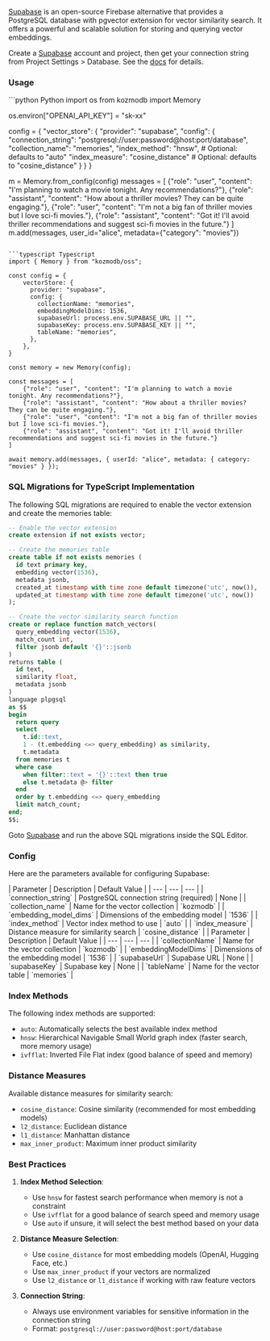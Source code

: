[Supabase](https://supabase.com/) is an open-source Firebase alternative that provides a PostgreSQL database with pgvector extension for vector similarity search. It offers a powerful and scalable solution for storing and querying vector embeddings.

Create a [Supabase](https://supabase.com/dashboard/projects) account and project, then get your connection string from Project Settings > Database. See the [docs](https://supabase.github.io/vecs/hosting/) for details.

### Usage

<CodeGroup>
```python Python
import os
from kozmodb import Memory

os.environ["OPENAI_API_KEY"] = "sk-xx"

config = {
    "vector_store": {
        "provider": "supabase",
        "config": {
            "connection_string": "postgresql://user:password@host:port/database",
            "collection_name": "memories",
            "index_method": "hnsw",  # Optional: defaults to "auto"
            "index_measure": "cosine_distance"  # Optional: defaults to "cosine_distance"
        }
    }
}

m = Memory.from_config(config)
messages = [
    {"role": "user", "content": "I'm planning to watch a movie tonight. Any recommendations?"},
    {"role": "assistant", "content": "How about a thriller movies? They can be quite engaging."},
    {"role": "user", "content": "I'm not a big fan of thriller movies but I love sci-fi movies."},
    {"role": "assistant", "content": "Got it! I'll avoid thriller recommendations and suggest sci-fi movies in the future."}
]
m.add(messages, user_id="alice", metadata={"category": "movies"})
```

```typescript Typescript
import { Memory } from "kozmodb/oss";

const config = {
    vectorStore: {
      provider: "supabase",
      config: {
        collectionName: "memories",
        embeddingModelDims: 1536,
        supabaseUrl: process.env.SUPABASE_URL || "",
        supabaseKey: process.env.SUPABASE_KEY || "",
        tableName: "memories",
      },
    },
}

const memory = new Memory(config);

const messages = [
    {"role": "user", "content": "I'm planning to watch a movie tonight. Any recommendations?"},
    {"role": "assistant", "content": "How about a thriller movies? They can be quite engaging."},
    {"role": "user", "content": "I'm not a big fan of thriller movies but I love sci-fi movies."},
    {"role": "assistant", "content": "Got it! I'll avoid thriller recommendations and suggest sci-fi movies in the future."}
]

await memory.add(messages, { userId: "alice", metadata: { category: "movies" } });
```
</CodeGroup>

### SQL Migrations for TypeScript Implementation

The following SQL migrations are required to enable the vector extension and create the memories table:

```sql
-- Enable the vector extension
create extension if not exists vector;

-- Create the memories table
create table if not exists memories (
  id text primary key,
  embedding vector(1536),
  metadata jsonb,
  created_at timestamp with time zone default timezone('utc', now()),
  updated_at timestamp with time zone default timezone('utc', now())
);

-- Create the vector similarity search function
create or replace function match_vectors(
  query_embedding vector(1536),
  match_count int,
  filter jsonb default '{}'::jsonb
)
returns table (
  id text,
  similarity float,
  metadata jsonb
)
language plpgsql
as $$
begin
  return query
  select
    t.id::text,
    1 - (t.embedding <=> query_embedding) as similarity,
    t.metadata
  from memories t
  where case
    when filter::text = '{}'::text then true
    else t.metadata @> filter
  end
  order by t.embedding <=> query_embedding
  limit match_count;
end;
$$;
```

Goto [Supabase](https://supabase.com/dashboard/projects) and run the above SQL migrations inside the SQL Editor.

### Config

Here are the parameters available for configuring Supabase:

<Tabs>
<Tab title="Python">
| Parameter | Description | Default Value |
| --- | --- | --- |
| `connection_string` | PostgreSQL connection string (required) | None |
| `collection_name` | Name for the vector collection | `kozmodb` |
| `embedding_model_dims` | Dimensions of the embedding model | `1536` |
| `index_method` | Vector index method to use | `auto` |
| `index_measure` | Distance measure for similarity search | `cosine_distance` |
</Tab>
<Tab title="TypeScript">
| Parameter | Description | Default Value |
| --- | --- | --- |
| `collectionName` | Name for the vector collection | `kozmodb` |
| `embeddingModelDims` | Dimensions of the embedding model | `1536` |
| `supabaseUrl` | Supabase URL | None |
| `supabaseKey` | Supabase key | None |
| `tableName` | Name for the vector table | `memories` |
</Tab>
</Tabs>

### Index Methods

The following index methods are supported:

- `auto`: Automatically selects the best available index method
- `hnsw`: Hierarchical Navigable Small World graph index (faster search, more memory usage)
- `ivfflat`: Inverted File Flat index (good balance of speed and memory)

### Distance Measures

Available distance measures for similarity search:

- `cosine_distance`: Cosine similarity (recommended for most embedding models)
- `l2_distance`: Euclidean distance
- `l1_distance`: Manhattan distance
- `max_inner_product`: Maximum inner product similarity

### Best Practices

1. **Index Method Selection**:
   - Use `hnsw` for fastest search performance when memory is not a constraint
   - Use `ivfflat` for a good balance of search speed and memory usage
   - Use `auto` if unsure, it will select the best method based on your data

2. **Distance Measure Selection**:
   - Use `cosine_distance` for most embedding models (OpenAI, Hugging Face, etc.)
   - Use `max_inner_product` if your vectors are normalized
   - Use `l2_distance` or `l1_distance` if working with raw feature vectors

3. **Connection String**:
   - Always use environment variables for sensitive information in the connection string
   - Format: `postgresql://user:password@host:port/database`
